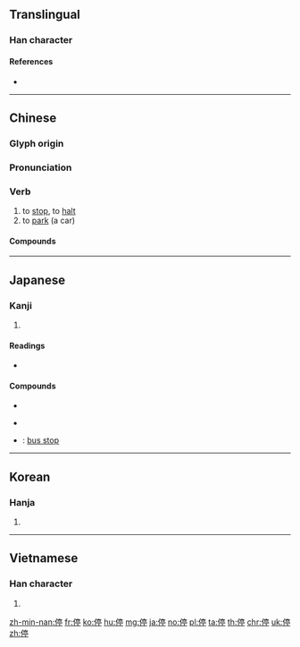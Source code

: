 {{character info/new}}
{{also|仃|佇}}
==Translingual==

===Han character===
{{Han char|rn=9|rad=人|as=09|sn=11|four=20221|canj=OYRN|ids=⿰亻亭}}

====References====
* {{Han ref|kx=0110.320|dkj=00864|dj=0236.160|hdz=10194.070|uh=505C|ud=20572|bh=B0B1|bd=45233}}

----

==Chinese==
{{zh-forms}}

===Glyph origin===
{{Han etym}}

===Pronunciation===
{{zh-pron
|m=tíng
|ma=y
|c=ting4
|h=pfs=thìn
|mn=thêng
|w=3din
|mc=y
|oc=y
|cat=v
}}

===Verb===
{{zh-verb}}

# to [[stop]], to [[halt]]
# to [[park]] (a car)

====Compounds====
{{zh-der|停航|不停住|久停久住|停車費|停留長智|停役|停頭|停擺|停辦|停泊|五停心觀|停戰協定|停放|停停當當|停火|停筆|停課|停車|停滯|勻停|停分|停妻再娶|停步|停經|停產|停徵|停雲落月|停喪|居停主人|停勻|停靠|停機坪|下停|不停|停床|停妥|停車位|停當|停駛|少停|停水|停停脫脫|勒停|悠停|停歇|停刊|停用|停駐|停話|停靈|二停|居停|居中調停|三停|幹的停當|三停刀|停睇|停表|停車場|停雲慢步|停杯|停息|停學|停一停|停業|停留|不停當|停屍|停滯不前|停俸|停食|停柩|一停兒|停閑|停格|停工|停職|停雲|停潦|叫停|停頓|停版|停辛佇苦|停屍間|停電|四停八當|停閉|停訊|停罷|停眠整宿|停止|停戰|停待|停停|停住|停驂|留職停薪|晝夜停勻|手不停揮|窩停主人|放停|漲停|漲停板|消停|槃停|暫停|片刻不停|跌停板|調停|調停人|胸部停球|鸞停鵠峙|馬不停蹄|門不停賓|鸞鵠停峙}}

{{zh-cat|Beginning}}

----

==Japanese==

===Kanji===
{{ja-kanji|grade=4|rs=人09}}

# {{defn|lang=ja|sort=人09}}

====Readings====
* {{ja-readings|on=[[てい]] (tei), [[ちょう]] (chō), [[じょう]] (jō)|kun=[[とめる]] (tomeru), [[とまる]] (tomaru), [[とどまる]] (todomaru)}}

====Compounds====
{{top4}}
* {{ja-r|各停|かくてい}}
{{mid4}}
* {{ja-r|停車|ていしゃ}}
{{mid4}}
* {{ja-r|バス停|バスてい}}: [[bus stop]]
{{mid4}}
{{bottom}}

----

==Korean==

===Hanja===
{{ko-hanja|hangeul=정|mr=chŏng}}

# {{defn|lang=ko|sort=人09}}

----

==Vietnamese==

===Han character===
{{vi-hantu|[[đình]], [[dành]], [[đành]], [[đừng]], [[dừng]], [[rành]]|rs=人09}}

# {{defn|lang=vi|sort=人09}}

[[zh-min-nan:停]]
[[fr:停]]
[[ko:停]]
[[hu:停]]
[[mg:停]]
[[ja:停]]
[[no:停]]
[[pl:停]]
[[ta:停]]
[[th:停]]
[[chr:停]]
[[uk:停]]
[[zh:停]]
